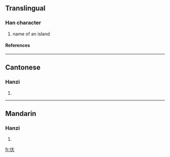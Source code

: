 ==Translingual==
===Han character===
{{Han char|rn=9|rad=人|as=03|sn=5|four=|canj=人大 (OK)}}
# name of an island
====References====
{{Han ref|kx=0093.080|hdz=10113.010|uh=3432|ud=13362}}

----
==Cantonese==
===Hanzi===
{{yue-hanzi|jyut=|y=[[dai6]]}}
# {{defn|Cantonese}}

----
==Mandarin==
===Hanzi===
{{cmn-hanzi|pin=[[dài]] ([[dai4]])|wg=tai<sup>4</sup>}}
# {{defn|Mandarin}}

[[fr:㐲]]